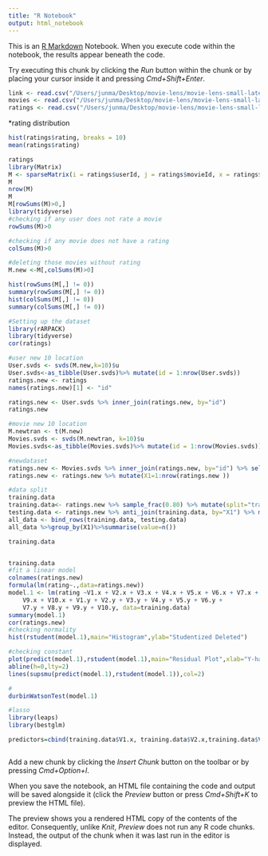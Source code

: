 ```yaml
---
title: "R Notebook"
output: html_notebook
---
```


This is an [R Markdown](http://rmarkdown.rstudio.com) Notebook. When you execute code within the notebook, the results appear beneath the code. 

Try executing this chunk by clicking the *Run* button within the chunk or by placing your cursor inside it and pressing *Cmd+Shift+Enter*. 

```r
link <- read.csv("/Users/junma/Desktop/movie-lens/movie-lens-small-latest-dataset/links.csv", TRUE)
movies <- read.csv("/Users/junma/Desktop/movie-lens/movie-lens-small-latest-dataset/movies.csv", TRUE)
ratings <- read.csv("/Users/junma/Desktop/movie-lens/movie-lens-small-latest-dataset/ratings.csv", TRUE)
```

*rating distribution
```r
hist(ratings$rating, breaks = 10)
mean(ratings$rating)
```

```r
ratings
library(Matrix)
M <- sparseMatrix(i = ratings$userId, j = ratings$movieId, x = ratings$rating)
M
nrow(M)
M
M[rowSums(M)>0,]
library(tidyverse)
#checking if any user does not rate a movie
rowSums(M)>0

#checking if any movie does not have a rating
colSums(M)>0

#deleting those movies without rating
M.new <-M[,colSums(M)>0]
```

```r
hist(rowSums(M[,] != 0))
summary(rowSums(M[,] != 0))
hist(colSums(M[,] != 0))
summary(colSums(M[,] != 0))
```

```r
#Setting up the dataset
library(rARPACK)
library(tidyverse)
cor(ratings)

#user new 10 location
User.svds <- svds(M.new,k=10)$u
User.svds<-as_tibble(User.svds)%>% mutate(id = 1:nrow(User.svds))
ratings.new <- ratings
names(ratings.new)[1] <- "id"

ratings.new <- User.svds %>% inner_join(ratings.new, by="id")
ratings.new

#movie new 10 location
M.newtran <- t(M.new)
Movies.svds <- svds(M.newtran, k=10)$u
Movies.svds<-as_tibble(Movies.svds)%>% mutate(id = 1:nrow(Movies.svds))

#newdataset
ratings.new <- Movies.svds %>% inner_join(ratings.new, by="id") %>% select(-movieId, -id)
ratings.new <- ratings.new %>% mutate(X1=1:nrow(ratings.new ))

#data split
training.data
training.data<- ratings.new %>% sample_frac(0.80) %>% mutate(split="train")
testing.data <- ratings.new %>% anti_join(training.data, by="X1") %>% mutate(split="test")
all_data <- bind_rows(training.data, testing.data)
all_data %>%group_by(X1)%>%summarise(value=n())

training.data


training.data
#fit a linear model
colnames(ratings.new)
formula(lm(rating~.,data=ratings.new))
model.1 <- lm(rating ~V1.x + V2.x + V3.x + V4.x + V5.x + V6.x + V7.x + V8.x + 
    V9.x + V10.x + V1.y + V2.y + V3.y + V4.y + V5.y + V6.y + 
    V7.y + V8.y + V9.y + V10.y, data=training.data)
summary(model.1)
cor(ratings.new)
#checking normality
hist(rstudent(model.1),main="Histogram",ylab="Studentized Deleted")

#checking constant 
plot(predict(model.1),rstudent(model.1),main="Residual Plot",xlab="Y-hat",ylab="Studentized Deleted")
abline(h=0,lty=2)
lines(supsmu(predict(model.1),rstudent(model.1)),col=2)

#
durbinWatsonTest(model.1)
```

```r
#lasso
library(leaps)
library(bestglm)

predictors=cbind(training.data$V1.x, training.data$V2.x,training.data$V3.x,training.data$V4.x,training.data$V5.x,training.data$V6.x,training.data$V7.x,training.data$V8.x,training.data$V9.x,training.data$V10.x,training.data$V1.y, training.data$V2.y,training.data$V3.y,training.data$V4.y,training.data$V5.y,training.data$V6.y,training.data$V7.y,training.data$V8.y,training.data$V9.y,training.data$V10.y)



```


Add a new chunk by clicking the *Insert Chunk* button on the toolbar or by pressing *Cmd+Option+I*.

When you save the notebook, an HTML file containing the code and output will be saved alongside it (click the *Preview* button or press *Cmd+Shift+K* to preview the HTML file). 

The preview shows you a rendered HTML copy of the contents of the editor. Consequently, unlike *Knit*, *Preview* does not run any R code chunks. Instead, the output of the chunk when it was last run in the editor is displayed.

